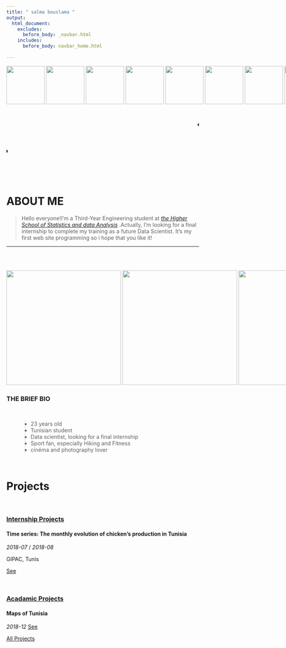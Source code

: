 ```yaml
---
title: " salma bouslama "
output:
  html_document:
    excludes:
      before_body: _navbar.html
    includes:
      before_body: navbar_home.html
      
---
```

<nobr>
<center>
<img  src="image/AI.png" width="100px" height="auto">
<img  src="image/looop.jpg" width="100px" height="auto">
<img  src="image/explore.png" width="100px" height="auto">
<img  src="image/stat.jpg" width="100px" height="auto">
<img  src="image/i.png" width="100px" height="auto">
<img  src="image/cobba.jpg" width="100px" height="auto">
<img  src="image/courbe.jpg" width="100px" height="auto">
<img  src="image/AAII.jpg" width="100px" height="auto">
</center>
</nobr>

<h1><marquee direction="left"><center><FONT face="Chalkduster, fantasy"> "Data Analysis uses data to describe the PAST."  </FONT> </center></marquee></h1>
<h1><marquee direction="right"><center><FONT face="Chalkduster, fantasy"> "Data Scientist uses data to describe the FUTURE."  </FONT> </center></marquee></h1>
<br>
<br>



<a class="anchor" id="about"></a>

<h1>ABOUT ME</h1>

> Hello everyone!I'm a Third-Year Engineering student at [*the Higher School of Statistics and data Analysis*](http://www.essai.rnu.tn/accueil.htm) .Actually, I'm looking for a final internship to complete my training as a future Data Scientist. It's my first web site programming so i hope that you like it!

<hr>
<br>

<br>
<nobr>
<img  src="image/salma2.jpg" width="300px" height="auto">
<img src="image/computer.png"width="300px" height="auto" />
<img src="image/salma.jpg"width="300px" height="auto" />
</nobr>
<br>

<h3>THE BRIEF BIO</h3>

<br>
<ul>
> <li>23 years old</li>
<li>Tunisian student</li>
<li>Data scientist, looking for a final internship</li>
<li>Sport fan, especially Hiking and Fitness</li>
<li>cinéma and photography lover</li>
</ul>


<br>


<a class="anchor" id="blog-posts"></a>

<h1>Projects</h1>

<br>

<article>

<h3><a href="Projects.html">Internship Projects</a></h3>
<div class="summary">
 <h4>Time series: The monthly evolution of chicken’s production in Tunisia</h4>
<span><i class="fa fa-calendar"></i> _2018-07_ / _2018-08_</span>
<p>GIPAC, Tunis</p>
<a class="btn btn-outline-primary btn-sm" href="talk-2018-09-ucla-cpl.html" role="button">See</a>
</div>

</article>

<br>

<article>
<h3><a href="Projects.html">Acadamic Projects</a></h3>
<div class="summary">
<h4>Maps of Tunisia</h4>
<span><i class="fa fa-calendar"></i> _2018-12_</span>
<a class="btn btn-outline-primary btn-sm" href="talk-2017-09-data-donuts.html" role="button">See</a>
</div>
</article>

<a class="btn btn-outline-secondary btn-lg" href="Projects.html" role="button">All Projects</a>

<br>
<br>
<br>

